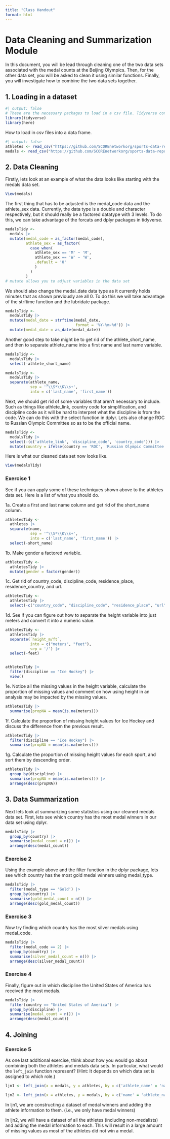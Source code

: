 ```yaml
---
title: "Class Handout"
format: html
---
```

# Data Cleaning and Summarization Module

In this document, you will be lead through cleaning one of the two data sets associated with the medal counts at the Beijing Olympics. Then, for the other data set, you will be asked to clean it using similar functions. Finally, you will investigate how to combine the two data sets together.

## 1. Loading in a dataset
```r
#| output: false
# These are the necessary packages to load in a csv file. Tidyverse contains many different packages that we will be using in this module.
library(tidyverse)
library(here)
```

How to load in csv files into a data frame.
```r
#| output: false
athletes <- read_csv("https://github.com/SCOREnetworkorg/sports-data-repository/raw/main/data/beijing_athletes.csv")
medals <- read_csv("https://github.com/SCOREnetworkorg/sports-data-repository/raw/main/data/beijing_medals.csv")
```

## 2. Data Cleaning
Firstly, lets look at an example of what the data looks like starting with the medals data set.
```r
View(medals)
```

The first thing that has to be adjusted is the medal_code data and the athlete_sex data. Currently, the data type is a double and character respectively, but it should really be a factored datatype with 3 levels. To do this, we can take advantage of the forcats and dplyr packages in tidyverse.
```r
medalsTidy <- 
  medals |>
  mutate(medal_code = as_factor(medal_code),
         athlete_sex = as_factor(
           case_when(
             athlete_sex == 'M' ~ 'M',
             athlete_sex == 'W' ~ 'W',
             .default = 'O'
             )
           )
         )
# mutate allows you to adjust variables in the data set
```

We should also change the medal_date data type as it currently holds minutes that as shown previously are all 0. To do this we will take advantage of the strftime function and the lubridate package. 
```r
medalsTidy <-
  medalsTidy |>
  mutate(medal_date = strftime(medal_date,
                               format = '%Y-%m-%d')) |>
  mutate(medal_date = as_date(medal_date))
```

Another good step to take might be to get rid of the athlete_short_name, and then to separate athlete_name into a first name and last name variable.
```r
medalsTidy <-
  medalsTidy |>
  select(-athlete_short_name)
```

```r
medalsTidy <-
  medalsTidy |>
  separate(athlete_name,
           sep = '^\\S*\\K\\s+',
           into = c('last_name', 'first_name'))
```

Next, we should get rid of some variables that aren't necessary to include. Such as things like athlete_link, country code for simplification, and discipline code as it will be hard to interpret what the discipline is from the code. We can do this with the select function in dplyr. Lets also change ROC to Russian Olympic Committee so as to be the official name.
```r
medalsTidy <-
  medalsTidy |>
  select(-(c('athlete_link', 'discipline_code', 'country_code'))) |>
  mutate(country = ifelse(country == 'ROC', 'Russian Olympic Committee', country))
```

Here is what our cleaned data set now looks like.
```r
View(medalsTidy)
```

### Exercise 1
See if you can apply some of these techniques shown above to the athletes data set. Here is a list of what you should do.

1a. Create a first and last name column and get rid of the short_name column.

```r
athletesTidy <-
  athletes |>
  separate(name,
           sep = '^\\S*\\K\\s+',
           into = c('last_name', 'first_name')) |>
  select(-short_name)
```

1b. Make gender a factored variable.

```r
athletesTidy <-
  athletesTidy |>
  mutate(gender = factor(gender))
```

1c. Get rid of country_code, discipline_code, residence_place, residence_country, and url.

```r
athletesTidy <-
  athletesTidy |>
  select(-c("country_code", "discipline_code", "residence_place", "url"))
```

1d. See if you can figure out how to separate the height variable into just meters and convert it into a numeric value.

```r
athletesTidy <-
  athletesTidy |>
  separate(`height_m/ft`,
           into = c("meters", "feet"),
           sep = '/') |>
  select(-feet)


athletesTidy |>
  filter(discipline == "Ice Hockey") |>
  view()
```

1e. Notice all the missing values in the height variable, calculate the proportion of missing values and comment on how using height in an analysis may be impacted by the missing values.

```r
athletesTidy |>
  summarise(propNA = mean(is.na(meters)))
```

1f. Calculate the proportion of missing height values for Ice Hockey and discuss the difference from the previous result.

```r
athletesTidy |>
  filter(discipline == "Ice Hockey") |>
  summarise(propNA = mean(is.na(meters)))
```

1g. Calculate the proportion of missing height values for each sport, and sort them by descending order.

```r
athletesTidy |>
  group_by(discipline) |>
  summarise(propNA = mean(is.na(meters))) |>
  arrange(desc(propNA))
```

## 3. Data Summarization
Next lets look at summarizing some statistics using our cleaned medals data set. First, lets see which country has the most medal winners in our data set using dplyr.
```r
medalsTidy |>
  group_by(country) |>
  summarise(medal_count = n()) |>
  arrange(desc(medal_count))
```

### Exercise 2
Using the example above and the filter function in the dplyr package, lets see which country has the most gold medal winners using medal_type.

```r
medalsTidy |>
  filter(medal_type == 'Gold') |>
  group_by(country) |>
  summarise(gold_medal_count = n()) |>
  arrange(desc(gold_medal_count))
```

### Exercise 3
Now try finding which country has the most silver medals using medal_code.

```r
medalsTidy |>
  filter(medal_code == 2) |>
  group_by(country) |>
  summarise(silver_medal_count = n()) |>
  arrange(desc(silver_medal_count))
```

### Exercise 4
Finally, figure out in which discipline the United States of America has received the most medals.

```r
medalsTidy |>
  filter(country == "United States of America") |>
  group_by(discipline) |>
  summarise(medal_count = n()) |>
  arrange(desc(medal_count))
```

## 4. Joining
### Exercise 5
As one last additional exercise, think about how you would go about combining both the athletes and medals data sets. In particular, what would the `left_join` function represent? (Hint: It depends on which data set is assigned to which role.)



```r
ljn1 <- left_join(x = medals, y = athletes, by = c('athlete_name' = 'name'))

ljn2 <- left_join(x = athletes, y = medals, by = c('name' = 'athlete_name'))
```

In ljn1, we are constructing a dataset of medal winners and adding the athlete information to them. (i.e., we only have medal winners)

In ljn2, we will have a dataset of all the athletes (including non-medalists) and adding the medal information to each. This will result in a large amount of missing values as most of the athletes did not win a medal.
